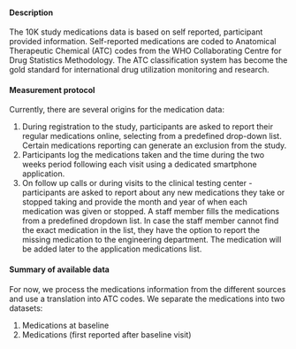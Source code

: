 #### Description

The 10K study medications data is based on self reported, participant provided information.
Self-reported medications are coded to Anatomical Therapeutic Chemical (ATC) codes from the WHO Collaborating Centre for Drug Statistics Methodology. The ATC classification system has become the gold standard for international drug utilization monitoring and research.

#### Measurement protocol

Currently, there are several origins for the medication data:
1. During registration to the study, participants are asked to report their regular medications online, selecting from a predefined drop-down list. Certain medications reporting can generate an exclusion from the study.
2. Participants log the medications taken and the time during the two weeks period following each visit using a dedicated smartphone application.
3. On follow up calls or during visits to the clinical testing center - participants are asked to report about any new medications they take or stopped taking and provide the month and year of when each medication was given or stopped. A staff member fills the  medications from a predefined dropdown list. In case the staff member cannot find the exact medication in the list, they have the option to report the missing medication to the engineering department. The medication will be added later to the application medications list.

#### Summary of available data

For now, we process the medications information from the different sources and use a translation into ATC codes.
We separate the medications into two datasets:
1. Medications at baseline
2. Medications (first reported after baseline visit)

